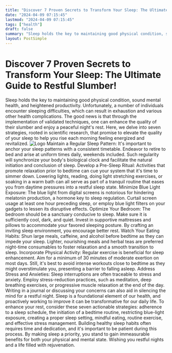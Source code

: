 ```yaml
---
title: "Discover 7 Proven Secrets to Transform Your Sleep: The Ultimate Guide to Restful Slumber!"
date: "2024-04-09 07:15:45"
lastmod: "2024-04-09 07:15:45"
tags: ["health"]
draft: false
summary: "Sleep holds the key to maintaining good physical condition, sound mental health, and heightened productivity. Unfortunately, a number of individuals encounter sleeping difficulties, which can result in exhaustion and various other health complications. The good news is that through the implementation of validated techniques, one can enhance the quality of their slumber and enjoy a peaceful night's rest. Here, we delve into seven strategies, rooted in scientific research, that promise to elevate the quality of your sleep to help you rise each morning feeling energized and revitalized."
layout: PostSimple
---
```

# Discover 7 Proven Secrets to Transform Your Sleep: The Ultimate Guide to Restful Slumber!
Sleep holds the key to maintaining good physical condition, sound mental health, and heightened productivity. Unfortunately, a number of individuals encounter sleeping difficulties, which can result in exhaustion and various other health complications. The good news is that through the implementation of validated techniques, one can enhance the quality of their slumber and enjoy a peaceful night's rest. Here, we delve into seven strategies, rooted in scientific research, that promise to elevate the quality of your sleep to help you rise each morning feeling energized and revitalized.
<img alt="Logo" src="https://cdn.seniorsselection.com/src_image/a4b60a013b40e4a0d05df573f801c5d7.webp"/>
Maintain a Regular Sleep Pattern:
It's important to anchor your sleep patterns with a consistent timetable. Endeavor to retire to bed and arise at uniform times daily, weekends included. Such regularity will synchronize your body's biological clock and facilitate the natural initiation and conclusion of sleep.
Develop a Pre-Sleep Ritual:
Activities that promote relaxation prior to bedtime can cue your system that it's time to simmer down. Lowering lights, reading, doing light stretching exercises, or soaking in a warm bath can all serve as part of a tranquil routine that eases you from daytime pressures into a restful sleep state.
Minimize Blue Light Exposure:
The blue light from digital screens is notorious for hindering melatonin production, a hormone key to sleep regulation. Curtail screen usage at least one hour preceding sleep, or employ blue light filters on your gadgets to lessen its disruptive effects.
Optimize Your Bedroom:
The bedroom should be a sanctuary conducive to sleep. Make sure it is sufficiently cool, dark, and quiet. Invest in supportive mattresses and pillows to accommodate your favored sleeping posture. By crafting an inviting sleep environment, you encourage better rest.
Watch Your Eating Habits:
Shun large meals, caffeine, and alcohol before bedtime as they can impede your sleep. Lighter, nourishing meals and herbal teas are preferred night-time consumables to foster relaxation and a smooth transition to sleep.
Incorporate Physical Activity:
Regular exercise is beneficial for sleep enhancement. Aim for a minimum of 30 minutes of moderate exertion on most days. Still, it's best to avoid intense workouts close to bedtime as they might overstimulate you, presenting a barrier to falling asleep.
Address Stress and Anxieties:
Sleep interruptions are often traceable to stress and anxiety. Employ stress-reduction practices, such as meditation, deep breathing exercises, or progressive muscle relaxation at the end of the day. Writing in a journal or discussing your concerns can also aid in silencing the mind for a restful night.
Sleep is a foundational element of our health, and proactively working to improve it can be transformative for our daily life. To enhance your rest, consider these seven actionable strategies: adherence to a sleep schedule, the initiation of a bedtime routine, restricting blue-light exposure, creating a proper sleep setting, mindful eating, routine exercise, and effective stress management. Building healthy sleep habits often requires time and dedication, and it's important to be patient during this process. By making sleep a priority, you stand to gain immeasurable benefits for both your physical and mental state. Wishing you restful nights and a life filled with rejuvenation.
        